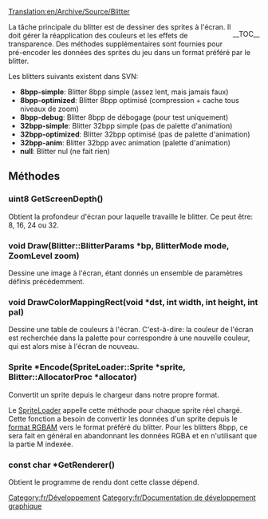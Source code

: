 [[Translation:en/Archive/Source/Blitter]]


<div style="float: right;">__TOC__</div>
La tâche principale du blitter est de dessiner des sprites à l'écran. Il doit gérer la réapplication des couleurs et les effets de transparence. Des méthodes supplémentaires sont fournies pour pré-encoder les données des sprites du jeu dans un format préféré par le blitter.

Les blitters suivants existent dans SVN:

* '''8bpp-simple''': Blitter 8bpp simple (assez lent, mais jamais faux)
* '''8bpp-optimized''': Blitter 8bpp optimisé (compression + cache tous niveaux de zoom)
* '''8bpp-debug''': Blitter 8bpp de débogage (pour test uniquement)
* '''32bpp-simple''': Blitter 32bpp simple (pas de palette d'animation)
* '''32bpp-optimized''': Blitter 32bpp optimisé (pas de palette d'animation)
* '''32bpp-anim''': Blitter 32bpp avec animation (palette d'animation)
* '''null''': Blitter nul (ne fait rien)

== Méthodes ==

=== uint8 GetScreenDepth() ===
Obtient la profondeur d'écran pour laquelle travaille le blitter. Ce peut être: 8, 16, 24 ou 32.

=== void Draw(Blitter::BlitterParams *bp, BlitterMode mode, ZoomLevel zoom) ===

Dessine une image à l'écran, étant donnés un ensemble de paramètres définis précédemment.

=== void DrawColorMappingRect(void *dst, int width, int height, int pal) ===

Dessine une table de couleurs à l'écran. C'est-à-dire: la couleur de l'écran est recherchée dans la palette pour correspondre à une nouvelle couleur, qui est alors mise à l'écran de nouveau.

=== Sprite *Encode(SpriteLoader::Sprite *sprite, Blitter::AllocatorProc *allocator) ===

Convertit un sprite depuis le chargeur dans notre propre format.

Le [[fr/Archive/Development/Chargeur de sprite|SpriteLoader]] appelle cette méthode pour chaque sprite réel chargé. Cette fonction a besoin de convertir les données d'un sprite depuis le [[fr/Format RGBAM|format RGBAM]] vers le format préféré du blitter. Pour les blitters 8bpp, ce sera fait en général en abandonnant les données RGBA et en n'utilisant que la partie M indexée.

=== const char *GetRenderer() ===

Obtient le programme de rendu dont cette classe dépend.

[[Category:fr/Développement]]
[[Category:fr/Documentation de développement graphique]]